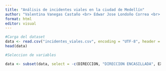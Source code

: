 ```yaml
---
title: "Análisis de incidentes viales en la ciudad de Medellín"
author: "Valentina Vanegas Castaño <br> Edwar Jose Londoño Correa <br> Andres Castrillón Velasquez <br> Diego Andres Chavarria Riaño <br> Sebastian Rendon Arteaga"
format: html
editor: visual
---
```


```r
#Carga del dataset
data <- read.csv("incidentes_viales.csv", encoding = "UTF-8", header = TRUE, sep = ";")
head(data)
```

```r
#Seleccion de variables

data <- subset(data, select = -c(DIRECCION, "DIRECCION ENCASILLADA", EXPEDIENTE, NRO_RADICADO, LOCATION, NUMCOMUNA))
```
